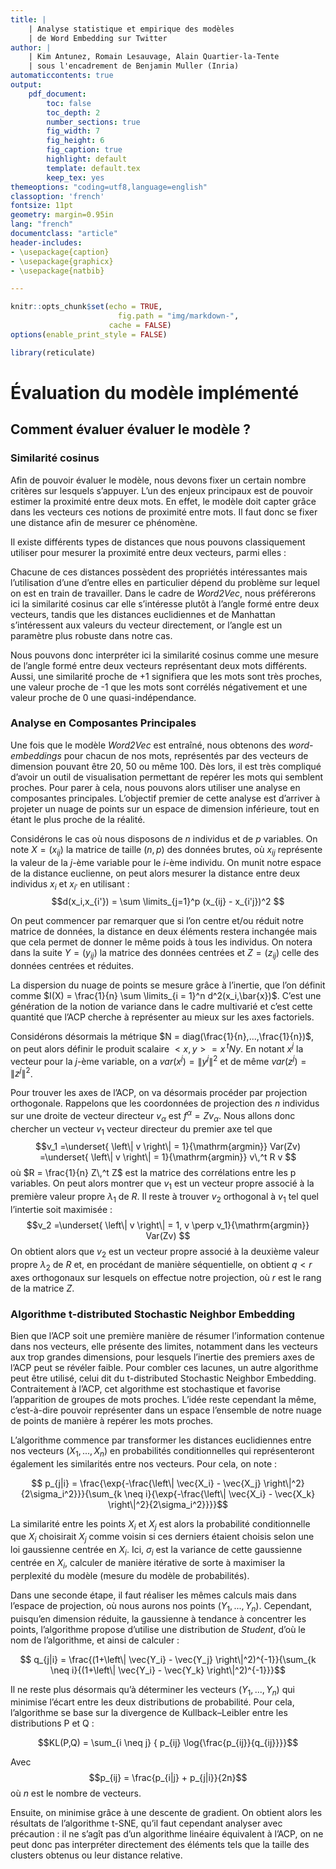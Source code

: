 ```yaml
---
title: |
    | Analyse statistique et empirique des modèles
    | de Word Embedding sur Twitter
author: |
    | Kim Antunez, Romain Lesauvage, Alain Quartier-la-Tente
    | sous l'encadrement de Benjamin Muller (Inria)
automaticcontents: true
output:
    pdf_document:
        toc: false
        toc_depth: 2
        number_sections: true
        fig_width: 7
        fig_height: 6
        fig_caption: true
        highlight: default
        template: default.tex
        keep_tex: yes
themeoptions: "coding=utf8,language=english"
classoption: 'french'
fontsize: 11pt
geometry: margin=0.95in
lang: "french"
documentclass: "article"
header-includes:
- \usepackage{caption}
- \usepackage{graphicx}
- \usepackage{natbib}

---
```


```r
knitr::opts_chunk$set(echo = TRUE,
                        fig.path = "img/markdown-",
                      cache = FALSE)
options(enable_print_style = FALSE)
```

```r
library(reticulate)
```

# Évaluation du modèle implémenté

## Comment évaluer évaluer le modèle ?

### Similarité cosinus

Afin de pouvoir évaluer le modèle, nous devons fixer un certain nombre critères sur lesquels s'appuyer. 
L'un des enjeux principaux est de pouvoir estimer la proximité entre deux mots. 
En effet, le modèle doit capter grâce dans les vecteurs ces notions de proximité entre mots. 
Il faut donc se fixer une distance afin de mesurer ce phénomène.

Il existe différents types de distances que nous pouvons classiquement utiliser pour mesurer la proximité entre deux vecteurs, parmi elles :
\begin{itemize}
\item la distance euclidienne $ d(\vec{u},\vec{v}) = \left\| \vec{u} - \vec{v}  \right\|_2$ ;
\item la distance de Manhattan $ d(\vec{u},\vec{v}) = |x_{\vec{u}} - x_{\vec{v}} | + |y_{\vec{u}} - y_{\vec{v}} |$ ;
\item la similarité cosinus $ d(\vec{u}, \vec{v}) = \frac{\vec{u}.\vec{v}}{\left\| \vec{u} \right\|_2  \left\| \vec{v} \right\|_2 }$ .
\end{itemize}

Chacune de ces distances possèdent des propriétés intéressantes mais l'utilisation d'une d'entre elles en particulier dépend du problème sur lequel on est en train de travailler. 
Dans le cadre de *Word2Vec*, nous préférerons ici la similarité cosinus car elle s'intéresse plutôt à l'angle formé entre deux vecteurs, tandis que les distances euclidiennes et de Manhattan s'intéressent aux valeurs du vecteur directement, or l'angle est un paramètre plus robuste dans notre cas.

Nous pouvons donc interpréter ici la similarité cosinus comme une mesure de l'angle formé entre deux vecteurs représentant deux mots différents. Aussi, une similarité proche de +1 signifiera que les mots sont très proches, une valeur proche de -1 que les mots sont corrélés négativement et une valeur proche de 0 une quasi-indépendance.

### Analyse en Composantes Principales

Une fois que le modèle *Word2Vec* est entraîné, nous obtenons des *word-embeddings* pour chacun de nos mots, représentés par des vecteurs de dimension pouvant être 20, 50 ou même 100. 
Dès lors, il est très compliqué d'avoir un outil de visualisation permettant de repérer les mots qui semblent proches. Pour parer à cela, nous pouvons alors utiliser une analyse en composantes principales. 
L'objectif premier de cette analyse est d'arriver à projeter un nuage de points sur un espace de dimension inférieure, tout en étant le plus proche de la réalité. 

Considérons le cas où nous disposons de $n$ individus et de $p$ variables. 
On note $X = (x_{ij})$ la matrice de taille $(n,p)$ des données brutes, où $x_{ij}$ représente la valeur de la $j$-ème variable pour le $i$-ème individu. On munit notre espace de la distance euclienne, on peut alors mesurer la distance entre deux individus $x_i$ et $x_{i'}$ en utilisant :
$$d(x_i,x_{i'}) = \sum \limits_{j=1}^p (x_{ij} - x_{i'j})^2 $$

On peut commencer par remarquer que si l'on centre et/ou réduit notre matrice de données, la distance en deux éléments restera inchangée mais que cela permet de donner le même poids à tous les individus.
On notera dans la suite $Y = (y_{ij})$ la matrice des données centrées et $Z = (z_{ij})$ celle des données centrées et réduites.


La dispersion du nuage de points se mesure grâce à l'inertie, que l'on définit comme $I(X) = \frac{1}{n} \sum \limits_{i = 1}^n d^2(x_i,\bar{x})$.
C'est une génération de la notion de variance dans le cadre multivarié et c'est cette quantité que l'ACP cherche à représenter au mieux sur les axes factoriels.


Considérons désormais la métrique $N = diag(\frac{1}{n},...,\frac{1}{n})$, on peut alors définir le produit scalaire $<x,y> = x\,^t N y$.
En notant $x^j$ la vecteur pour la $j$-ème variable, on a $var(x^j) = \left\| y^j  \right\|^2$ et de même $var(z^j) = \left\| z^j  \right\|^2$.

Pour trouver les axes de l'ACP, on va désormais procéder par projection orthogonale. Rappelons que les coordonnées de projection des $n$ individus sur une droite de vecteur directeur $v_\alpha$ est $f^\alpha = Zv_\alpha$.
Nous allons donc chercher un vecteur $v_1$ vecteur directeur du premier axe tel que $$v_1 =\underset{ \left\| v  \right\| = 1}{\mathrm{argmin}} Var(Zv) =\underset{ \left\| v  \right\| = 1}{\mathrm{argmin}} v\,^t R v $$ où $R = \frac{1}{n} Z\,^t Z$ est la matrice des corrélations entre les p variables.
On peut alors montrer que $v_1$ est un vecteur propre associé à la première valeur propre $\lambda_1$ de $R$.
Il reste à trouver $v_2$ orthogonal à $v_1$ tel quel l'intertie soit maximisée :
$$v_2 =\underset{ \left\| v  \right\| = 1, v \perp v_1}{\mathrm{argmin}} Var(Zv) $$
On obtient alors que $v_2$ est un vecteur propre associé à la deuxième valeur propre $\lambda_2$ de $R$ et, en procédant de manière séquentielle, on obtient $q < r$ axes orthogonaux sur lesquels on effectue notre projection, où $r$ est le rang de la matrice $Z$.


### Algorithme t-distributed Stochastic Neighbor Embedding

Bien que l'ACP soit une première manière de résumer l'information contenue dans nos vecteurs, elle présente des limites, notamment dans les vecteurs aux trop grandes dimensions, pour lesquels l'inertie des premiers axes de l'ACP peut se révéler faible. 
Pour combler ces lacunes, un autre algorithme peut être utilisé, celui dit du t-distributed Stochastic Neighbor Embedding. 
Contraitement à l'ACP, cet algorithme est stochastique et favorise l’apparition de groupes de mots proches. 
L'idée reste cependant la même, c'est-à-dire pouvoir représenter dans un espace l'ensemble de notre nuage de points de manière à repérer les mots proches.

L'algorithme commence par transformer les distances euclidiennes entre nos vecteurs $(X_1,...,X_n)$ en probabilités conditionnelles qui représenteront également les similarités entre nos vecteurs. Pour cela, on note :

$$ p_{j|i} = \frac{\exp{-\frac{\left\| \vec{X_i} - \vec{X_j}  \right\|^2}{2\sigma_i^2}}}{\sum_{k \neq i}{\exp{-\frac{\left\| \vec{X_i} - \vec{X_k}  \right\|^2}{2\sigma_i^2}}}}$$

La similarité entre les points $X_i$ et $X_j$ est alors la probabilité conditionnelle que $X_i$ choisirait $X_j$ comme voisin si ces derniers étaient choisis selon une loi gaussienne centrée en $X_i$. 
Ici, $\sigma_i$ est la variance de cette gaussienne centrée en $X_i$, calculer de manière itérative de sorte à maximiser la perplexité du modèle (mesure du modèle de probabilités).

Dans une seconde étape, il faut réaliser les mêmes calculs mais dans l'espace de projection, où nous aurons nos points $(Y_1,..., Y_n)$. 
Cependant, puisqu'en dimension réduite, la gaussienne à tendance à concentrer les points, l'algorithme propose d'utilise une distribution de *Student*, d'où le nom de l'algorithme, et ainsi de calculer :

$$ q_{j|i} = \frac{(1+\left\| \vec{Y_i} - \vec{Y_j}  \right\|^2)^{-1}}{\sum_{k \neq i}{(1+\left\| \vec{Y_i} - \vec{Y_k}  \right\|^2)^{-1}}}$$

Il ne reste plus désormais qu'à déterminer les vecteurs $(Y_1,...,Y_n)$ qui minimise l'écart entre les deux distributions de probabilité. 
Pour cela, l'algorithme se base sur la divergence de Kullback–Leibler entre les distributions P et Q :

$$KL(P,Q) = \sum_{i \neq j} { p_{ij} \log{\frac{p_{ij}}{q_{ij}}}}$$

Avec $$p_{ij} = \frac{p_{i|j} + p_{j|i}}{2n}$$ où $n$ est le nombre de vecteurs.

Ensuite, on minimise grâce à une descente de gradient. On obtient alors les résultats de l'algorithme t-SNE, qu'il faut cependant analyser avec précaution : il ne s’agît pas d’un algorithme linéaire équivalent à l'ACP, on ne peut donc pas interpréter directement des éléments tels que la taille des clusters obtenus ou leur distance relative.